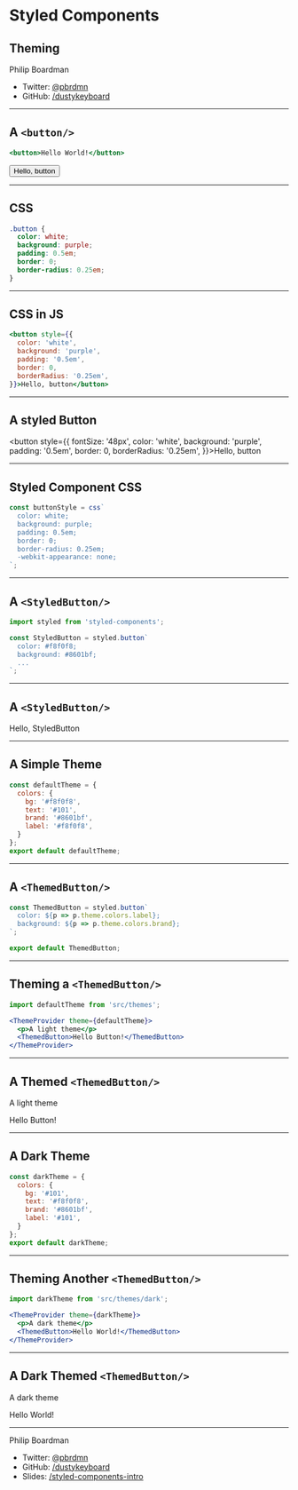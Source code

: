 

# Styled Components
## Theming

Philip Boardman
* Twitter: [@pbrdmn](https://twitter.com/pbrdmn)
* GitHub: [/dustykeyboard](https://github.com/dustykeyboard)

---

## A `<button/>`

```jsx
<button>Hello World!</button>
```

<button>Hello, button</button>

---

## CSS

```css
.button {
  color: white;
  background: purple;
  padding: 0.5em;
  border: 0;
  border-radius: 0.25em;
}
```
---

## CSS in JS

```jsx
<button style={{
  color: 'white',
  background: 'purple',
  padding: '0.5em',
  border: 0,
  borderRadius: '0.25em',
}}>Hello, button</button>
```

---

## A styled Button

<button style={{
  fontSize: '48px',
  color: 'white',
  background: 'purple',
  padding: '0.5em',
  border: 0,
  borderRadius: '0.25em',
}}>Hello, button</button>

---

## Styled Component CSS

```js
const buttonStyle = css`
  color: white;
  background: purple;
  padding: 0.5em;
  border: 0;
  border-radius: 0.25em;
  -webkit-appearance: none;
`;
```

---

## A `<StyledButton/>`

```jsx
import styled from 'styled-components';

const StyledButton = styled.button`
  color: #f8f0f8;
  background: #8601bf;
  ...
`;
```

---

## A `<StyledButton/>`

<StyledButton>Hello, StyledButton</StyledButton>

---

## A Simple Theme

```js
const defaultTheme = {
  colors: {
    bg: '#f8f0f8',
    text: '#101',
    brand: '#8601bf',
    label: '#f8f0f8',
  }
};
export default defaultTheme;
```

---

## A `<ThemedButton/>`

```jsx
const ThemedButton = styled.button`
  color: ${p => p.theme.colors.label};
  background: ${p => p.theme.colors.brand};
`;

export default ThemedButton;
```

---

## Theming a `<ThemedButton/>`

```jsx
import defaultTheme from 'src/themes';

<ThemeProvider theme={defaultTheme}>
  <p>A light theme</p>
  <ThemedButton>Hello Button!</ThemedButton>
</ThemeProvider>
```

---

## A Themed `<ThemedButton/>`

<ThemeProvider theme={defaultTheme}>
  <ThemedContainer>
    <p>A light theme</p>
    <ThemedButton>Hello Button!</ThemedButton>
  </ThemedContainer>
</ThemeProvider>

---

## A Dark Theme

```js
const darkTheme = {
  colors: {
    bg: '#101',
    text: '#f8f0f8',
    brand: '#8601bf',
    label: '#101',
  }
};
export default darkTheme;
```

---

## Theming Another `<ThemedButton/>`

```jsx
import darkTheme from 'src/themes/dark';

<ThemeProvider theme={darkTheme}>
  <p>A dark theme</p>
  <ThemedButton>Hello World!</ThemedButton>
</ThemeProvider>
```

---

## A Dark Themed `<ThemedButton/>`
<ThemeProvider theme={darkTheme}>
  <ThemedContainer>
    <p>A dark theme</p>
    <ThemedButton>Hello World!</ThemedButton>
  </ThemedContainer>
</ThemeProvider>

---

Philip Boardman
* Twitter: [@pbrdmn](https://twitter.com/pbrdmn)
* GitHub: [/dustykeyboard](https://github.com/dustykeyboard)
* Slides: [/styled-components-intro](https://github.com/dustykeyboard/styled-components-intro)

